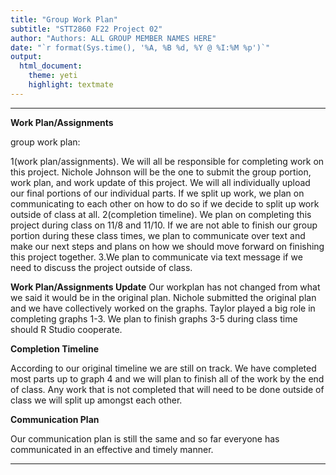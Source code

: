 ```yaml
---
title: "Group Work Plan"
subtitle: "STT2860 F22 Project 02"
author: "Authors: ALL GROUP MEMBER NAMES HERE"
date: "`r format(Sys.time(), '%A, %B %d, %Y @ %I:%M %p')`"
output: 
  html_document: 
    theme: yeti
    highlight: textmate
---
```

***

**Work Plan/Assignments**

group work plan:

1(work plan/assignments). We will all be responsible for completing work on this project. Nichole Johnson will be the one to submit the group portion, work plan, and work update of this project. We will all individually upload our final portions of our individual parts. If we split up work, we plan on communicating to each other on how to do so if we decide to split up work outside of class at all.
2(completion timeline). We plan on completing this project during class on 11/8 and 11/10. If we are not able to finish our group portion during these class times, we plan to communicate over text and make our next steps and plans on how we should move forward on finishing this project together. 
3.We plan to communicate via text message if we need to discuss the project outside of class.

**Work Plan/Assignments Update**
Our workplan has not changed from what we said it would be in the original plan. Nichole submitted the original plan and we have collectively worked on the graphs. Taylor played a big role in completing graphs 1-3. We plan to finish graphs 3-5 during class time should R Studio cooperate. 

**Completion Timeline**

According to our original timeline we are still on track. We have completed most parts up to graph 4 and we will plan to finish all of the work by the end of class. Any work that is not completed that will need to be done outside of class we will split up amongst each other.

**Communication Plan**

Our communication plan is still the same and so far everyone has communicated in an effective and timely manner.

***
